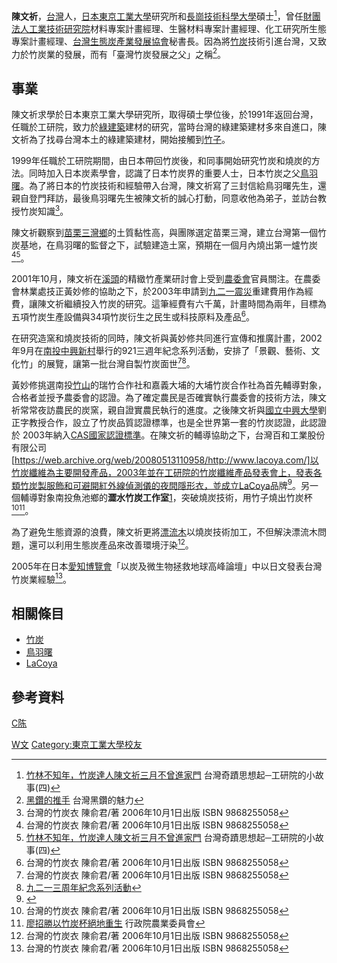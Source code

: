 {{Infobox Biography
| subject_name   = 陳文祈
| image_name     = 
| image_size     = 
| image_caption  = 
| date_of_birth  = 出生日待查
| place_of_birth = 出生地待查
| date_of_death  = 
| place_of_death = 
| occupation     = 科學家、將[[竹炭|竹炭]]技術引進台灣者
}}

'''陳文祈'''，[[台灣|台灣]]人，[[日本|日本]][[東京工業大學|東京工業大學]]研究所和[[長崗技術科學大學|長崗技術科學大學]]碩士<ref name=itri>[http://alumni.itri.org.tw/story/story_04_01.aspx 竹林不知年，竹炭達人陳文祈三月不曾進家門] {{webarchive|url=https://web.archive.org/web/20070914181701/http://alumni.itri.org.tw/story/story_04_01.aspx |date=2007-09-14 }} 台灣奇蹟思想起─工研院的小故事(四)</ref>，曾任[[財團法人工業技術研究院|財團法人工業技術研究院]]材料專案計畫經理、生醫材料專案計畫經理、化工研究所生態專案計畫經理、[[台灣生態炭產業發展協會|台灣生態炭產業發展協會]]秘書長。因為將[[竹炭|竹炭]]技術引進台灣，又致力於竹炭業的發展，而有「臺灣竹炭發展之父」之稱<ref name=librarywork>[http://librarywork.taiwanschoolnet.org/cyberfair2007/daan1/e/e1_1.html 黑鑽的推手] 台灣黑鑽的魅力</ref>。

==事業==
陳文祈求學於日本東京工業大學研究所，取得碩士學位後，於1991年返回台灣，任職於工研院，致力於[[綠建築|綠建築]]建材的研究，當時台灣的綠建築建材多來自進口，陳文祈為了找尋台灣本土的綠建築建材，開始接觸到[[竹子|竹子]]。

1999年任職於工研院期間，由日本帶回竹炭後，和同事開始研究竹炭和燒炭的方法。同時加入日本炭素學會，認識了日本竹炭界的重要人士，日本竹炭之父[[鳥羽曙|鳥羽曙]]。為了將日本的竹炭技術和經驗帶入台灣，陳文祈寫了三封信給鳥羽曙先生，還親自登門拜訪，最後鳥羽曙先生被陳文祈的誠心打動，同意收他為弟子，並訪台教授竹炭知識<ref name=twbmc>台灣的竹炭衣 陳俞君/著 2006年10月1日出版 ISBN 9868255058</ref>。

陳文祈觀察到[[苗栗縣|苗栗]][[三灣鄉_(臺灣)|三灣鄉]]的土質黏性高，與團隊選定苗栗三灣，建立台灣第一個竹炭基地，在鳥羽曙的監督之下，試驗建造土窯，預期在一個月內燒出第一爐竹炭<ref name=twbmc>台灣的竹炭衣 陳俞君/著 2006年10月1日出版 ISBN 9868255058</ref><ref name=itri>[http://alumni.itri.org.tw/story/story_04_01.aspx 竹林不知年，竹炭達人陳文祈三月不曾進家門] {{webarchive|url=https://web.archive.org/web/20070914181701/http://alumni.itri.org.tw/story/story_04_01.aspx |date=2007-09-14 }} 台灣奇蹟思想起─工研院的小故事(四)</ref>。

2001年10月，陳文祈在[[溪頭|溪頭]]的精緻竹產業研討會上受到[[農委會|農委會]]官員關注。在農委會林業處技正黃妙修的協助之下，於2003年申請到[[921大地震|九二一震災]]重建費用作為經費，讓陳文祈繼續投入竹炭的研究。這筆經費有六千萬，計畫時間為兩年，目標為五項竹炭生產設備與34項竹炭衍生之民生或科技原料及產品<ref name=twbmc>台灣的竹炭衣 陳俞君/著 2006年10月1日出版 ISBN 9868255058</ref>。

在研究造窯和燒炭技術的同時，陳文祈與黃妙修共同進行宣傳和推廣計畫，2002年9月在[[南投縣|南投]][[中興新村|中興新村]]舉行的921三週年紀念系列活動，安排了「景觀、藝術、文化竹」的展覽，讓第一批台灣自製竹炭面世<ref name=twbmc>台灣的竹炭衣 陳俞君/著 2006年10月1日出版 ISBN 9868255058</ref><ref name=921erc>[http://portal.921erc.921emt.edu.tw/activity/activity.asp# 九二一三周年紀念系列活動]{{dead link|date=2018年5月 |bot=InternetArchiveBot |fix-attempted=yes }}</ref>。

黃妙修挑選南投[[竹山鎮_(臺灣)|竹山]]的瑞竹合作社和嘉義大埔的大埔竹炭合作社為首先輔導對象，合格者並授予農委會的認證。為了確定農民是否確實執行農委會的技術方法，陳文祈常常夜訪農民的炭窯，親自證實農民執行的進度。之後陳文祈與[[國立中興大學|國立中興大學]]劉正字教授合作，設立了竹炭品質認證標準，也是全世界第一套的竹炭認證，此認證於 2003年納入[[Cas#CAS在台灣|CAS國家認證標準]]。在陳文祈的輔導協助之下，台灣百和工業股份有限公司[https://web.archive.org/web/20080513110958/http://www.lacoya.com/]以竹炭纖維為主要開發產品，2003年並在工研院的竹炭纖維產品發表會上，發表各類竹炭製服飾和可避開紅外線偵測儀的夜間隱形衣，並成立[[LaCoya|LaCoya]]品牌<ref name=lacoya>{{Cite web |url=http://www.lacoya.com/ |title=LaCoya官方網站 |access-date=2008-12-15 |archive-url=https://web.archive.org/web/20080513110958/http://www.lacoya.com/ |archive-date=2008-05-13 |dead-url=yes }}</ref>。另一個輔導對象南投魚池鄉的'''澀水竹炭工作室'''[https://web.archive.org/web/20090219200835/http://she-shoel.com/]，突破燒炭技術，用竹子燒出竹炭杯<ref name=twbmc>台灣的竹炭衣 陳俞君/著 2006年10月1日出版 ISBN 9868255058</ref><ref name=bccup>[http://pda.coa.gov.tw/info_pavilion_view_pda.php?theme=personage&code=PC01&id=M_aride_20060627163741 廖招勝以竹炭杯絕地重生]{{dead link|date=2018年2月 |bot=InternetArchiveBot |fix-attempted=yes }} 行政院農業委員會</ref>。

為了避免生態資源的浪費，陳文祈更將[[漂流木|漂流木]]以燒炭技術加工，不但解決漂流木問題，還可以利用生態炭產品來改善環境汙染<ref name=twbmc>台灣的竹炭衣 陳俞君/著 2006年10月1日出版 ISBN 9868255058</ref>。

2005年在日本[[2005年日本國際博覽會|愛知博覽會]]「以炭及微生物拯救地球高峰論壇」中以日文發表台灣竹炭業經驗<ref name=twbmc>台灣的竹炭衣 陳俞君/著 2006年10月1日出版 ISBN 9868255058</ref>。

==相關條目==
*[[竹炭|竹炭]]
*[[鳥羽曙|鳥羽曙]]
*[[LaCoya|LaCoya]]

==參考資料==
{{reflist}}

[[category:臺灣材料科學家|C陈]]
[[Category:陈姓|W文]]
[[Category:東京工業大學校友|Category:東京工業大學校友]]